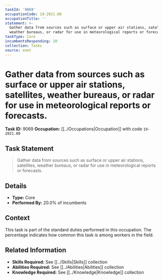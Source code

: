 ```yaml
---
taskId: '9069'
occupationCode: 19-2021.00
occupationTitle: ''
statement: >-
  Gather data from sources such as surface or upper air stations, satellites,
  weather bureaus, or radar for use in meteorological reports or forecasts.
taskType: Core
incumbentsResponding: 20
collection: Tasks
source: onet
---
```

# Gather data from sources such as surface or upper air stations, satellites, weather bureaus, or radar for use in meteorological reports or forecasts.

**Task ID:** 9069
**Occupation:** [[../Occupations|Occupation]] with code `19-2021.00`

## Task Statement

> Gather data from sources such as surface or upper air stations, satellites, weather bureaus, or radar for use in meteorological reports or forecasts.

## Details

- **Type:** Core
- **Performed By:** 20.0% of incumbents

## Context

This task is part of the standard duties performed in this occupation. The percentage indicates how common this task is among workers in the field.

## Related Information

- **Skills Required:** See [[../Skills|Skills]] collection
- **Abilities Required:** See [[../Abilities|Abilities]] collection
- **Knowledge Required:** See [[../Knowledge|Knowledge]] collection

